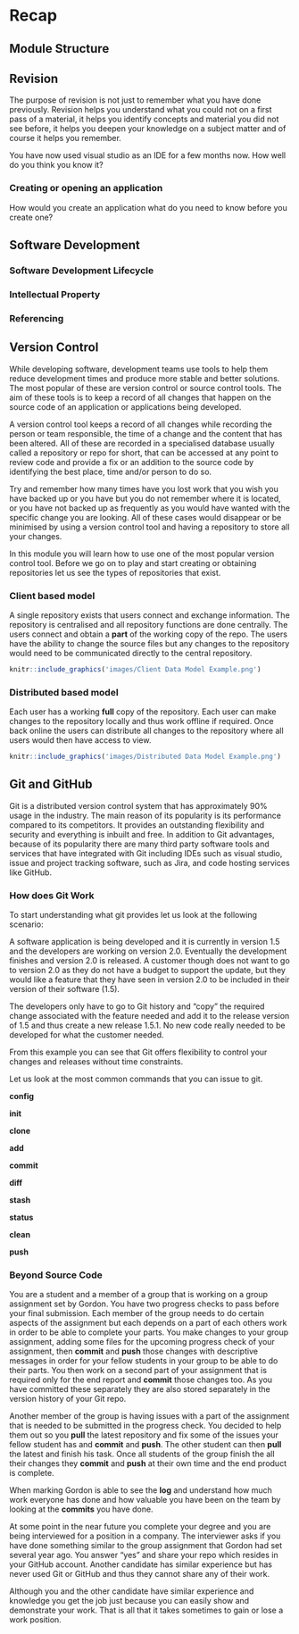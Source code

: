 # Recap

## Module Structure

## Revision
The purpose of revision is not just to remember what you have done previously. Revision helps you understand what you could not on a first pass of a material, it helps you identify concepts and material you did not see before, it helps you deepen your knowledge on a subject matter and of course it helps you remember.

You have now used visual studio as an IDE for a few months now. How well do you think you know it?

### Creating or opening an application
How would you create an application what do you need to know before you create one?


## Software Development

###	Software Development Lifecycle

###	Intellectual Property

###	Referencing

##	Version Control
While developing software, development teams use tools to help them reduce development times and produce more stable and better solutions.
The most popular of these are version control or source control tools. The aim of these tools is to keep a record of all changes that happen on the source code of an application or applications being developed.

A version control tool keeps a record of all changes while recording the person or team responsible, the time of a change and the content that has been altered. All of these are recorded in a specialised database usually called a repository or repo for short, that can be accessed at any point to review code and provide a fix or an addition to the source code by identifying the best place, time and/or person to do so.

Try and remember how many times have you lost work that you wish you have backed up or you have but you do not remember where it is located, or you have not backed up as frequently as you would have wanted with the specific change you are looking. All of these cases would disappear or be minimised by using a version control tool and having a repository to store all your changes. 

In this module you will learn how to use one of the most popular version control tool. Before we go on to play and start creating or obtaining repositories let us see the types of repositories that exist.

### Client based model
A single repository exists that users connect and exchange information. The repository is centralised and all repository functions are done centrally. The users connect and obtain a **part** of the working copy of the repo. The users have the ability to change the source files but any changes to the repository would need to be communicated directly to the central repository.

```r
knitr::include_graphics('images/Client Data Model Example.png')
```

### Distributed based model
Each user has a working **full** copy of the repository. Each user can make changes to the repository locally and thus work offline if required. Once back online the users can distribute all changes to the repository where all users would then have access to view.  
```r
knitr::include_graphics('images/Distributed Data Model Example.png')
```

##	Git and GitHub
Git is a distributed version control system that has approximately 90% usage in the industry. The main reason of its popularity is its performance compared to its competitors. It provides an outstanding flexibility and security and everything is inbuilt and free.
In addition to Git advantages, because of its popularity there are many third party software tools and services that have integrated with Git including IDEs such as visual studio, issue and project tracking software, such as Jira, and code hosting services like GitHub.

### How does Git Work

To start understanding what git provides let us look at the following scenario:

A software application is being developed and it is currently in version 1.5 and the developers are working on version 2.0.
Eventually the development finishes and version 2.0 is released. A customer though does not want to go to version 2.0 as they do not have a budget to support the update, but they would like a feature that they have seen in version 2.0 to be included in their version of their software (1.5). 

The developers only have to go to Git history and "copy" the required change associated with the feature needed and add it to the release version of 1.5 and thus create a new release 1.5.1.
No new code really needed to be developed for what the customer needed.

From this example you can see that Git offers flexibility to control your changes and releases without time constraints. 

Let us look at the most common commands that you can issue to git.

**config**

**init**

**clone**

**add**

**commit**

**diff**

**stash**

**status**

**clean**

**push**

### Beyond Source Code
You are a student and a member of a group that is working on a group assignment set by Gordon. You have two progress checks to pass before your final submission.
Each member of the group needs to do certain aspects of the assignment but each depends on a part of each others work in order to be able to complete your parts.
You make changes to your group assignment, adding some files for the upcoming progress check of your assignment, then **commit** and **push** those changes with descriptive messages in order for your fellow students in your group to be able to do their parts. You then work on a second part of your assignment that is required only for the end report and **commit** those changes too. As you have committed these separately they are also stored separately in the version history of your Git repo. 

Another member of the group is having issues with a part of the assignment that is needed to be submitted in the progress check. You decided to help them out so you **pull** the latest repository and fix some of the issues your fellow student has and **commit** and **push**. The other student can then **pull** the latest and finish his task. Once all students of the group finish the
all their changes they **commit** and **push** at their own time and the end product is complete. 

When marking Gordon is able to see the **log** and understand how much work everyone has done and how valuable you have been on the team by looking at the **commits** you have done.

At some point in the near future you complete your degree and you are being interviewed for a position in a company. 
The interviewer asks if you have done something similar to the group assignment that Gordon had set several year ago. You answer "yes" and share your repo which resides in your GitHub account.
Another candidate has similar experience but has never used Git or GitHub and thus they cannot share any of their work.

Although you and the other candidate have similar experience and knowledge you get the job just because you can easily show and demonstrate your work. That is all that it takes sometimes to gain or lose a work position.